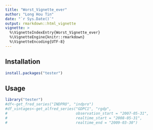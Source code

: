 ```yaml
---
title: "Worst_Vignette_ever"
author: "Long Hou Tin"
date: "`r Sys.Date()`"
output: rmarkdown::html_vignette
vignette: >
  %\VignetteIndexEntry{Worst_Vignette_ever}
  %\VignetteEngine{knitr::rmarkdown}
  %\VignetteEncoding{UTF-8}
---
```


## Installation
```r
install.packages("tester")
```

## Usage
```r
library("tester")
#df<-get_fred_series("INDPRO", "indpro")
#df_vintages<-get_alfred_series("GDPC1", "rgdp", 
#                               observation_start = "2007-05-31", 
#                               realtime_start = "2008-05-31", 
#                               realtime_end = "2009-03-30")
```

